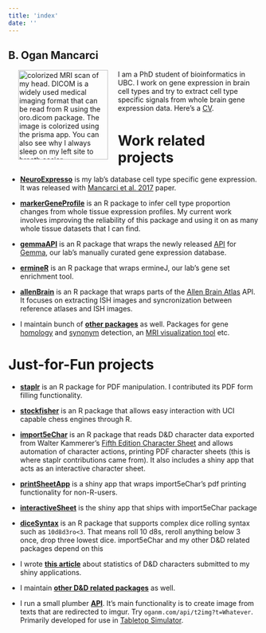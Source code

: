 ```yaml
---
title: 'index'
date: ''
---
```


## B. Ogan Mancarci


<img src="./images/cropogbrain.png" align="left" height="180" width="180" title="colorized MRI scan of my head. DICOM is a widely used medical imaging format that can be read from R using the oro.dicom package. The image is colorized using the prisma app. You can also see why I always sleep on my left site to breath easier" style="margin:0px 20px">



I am a PhD student of bioinformatics in UBC. I work on gene expression in brain cell types and try to extract cell type specific signals from whole brain gene expression data. Here's a [CV](http://oganm.github.io/CV/).


# Work related projects

* [**NeuroExpresso**](http://neuroexpresso.org/) is my lab's database cell type specific gene expression. It was released with [Mancarci et al. 2017](http://www.eneuro.org/content/4/6/ENEURO.0212-17.2017) paper. 

* [**markerGeneProfile**](https://github.com/PavlidisLab/markerGeneProfile) is an R package to infer cell type proportion changes from whole tissue expression profiles. My current work involves improving the reliability of this package and using it on as many whole tissue datasets that I can find.

* [**gemmaAPI**](https://github.com/PavlidisLab/gemmaAPI.R) is an R package that wraps the newly released [API](https://gemma.msl.ubc.ca/resources/restapidocs/) for [Gemma](https://gemma.msl.ubc.ca/), our lab's manually curated gene expression database.

* [**ermineR**](https://github.com/PavlidisLab/ermineR) is an R package that wraps ermineJ, our lab's gene set enrichment tool.

* [**allenBrain**](https://github.com/oganm/allenBrain) is an R package that wraps parts of the [Allen Brain Atlas](http://portal.brain-map.org/) API. It focuses on extracting ISH images and syncronization between reference atlases and ISH images.

* I maintain bunch of [**other packages**](https://github.com/topics/ogan-bio) as well. Packages for gene [homology](https://github.com/oganm/homologene) and [synonym](https://github.com/oganm/geneSynonym) detection, an [MRI visualization tool](https://github.com/oganm/brainspriteR) etc.

# Just-for-Fun projects

* [**staplr**](https://github.com/pridiltal/staplr) is an R package for PDF manipulation. I contributed its PDF form filling functionality.

* [**stockfisher**](https://github.com/oganm/stockfisher) is an R package that allows easy interaction with UCI capable chess engines through R.

* [**import5eChar**](https://github.com/oganm/import5eChar) is an R package that reads D&D character data exported from Walter Kammerer's [Fifth Edition Character Sheet](https://play.google.com/store/apps/details?id=com.wgkammerer.testgui.basiccharactersheet.app) and allows automation of character actions, printing PDF character sheets (this is where staplr contributions came from). It also includes a shiny app that acts as an interactive character sheet.

* [**printSheetApp**](http://oganm.com/shiny/printSheetApp/) is a shiny app that wraps import5eChar's pdf printing functionality for non-R-users.

* [**interactiveSheet**](http://oganm.com/shiny/interactiveSheet/) is the shiny app that ships with import5eChar package

* [**diceSyntax**](https://github.com/oganm/diceSyntax) is an R package that supports complex dice rolling syntax such as `10d8d3ro<3`. That means roll 10 d8s, reroll anything below 3 once, drop three lowest dice. import5eChar and my other D&D related packages depend on this

* I wrote [**this article**](https://oganm.github.io/dndstats) about statistics of D&D characters submitted to my shiny applications.

* I maintain [**other D&D related packages**](https://github.com/topics/ogan-dnd) as well.

* I run a small plumber [**API**](http://oganm.com/api/__swagger__/). It's main functionality is to create image from texts that are redirected to imgur. Try `oganm.com/api/t2img?t=Whatever`. Primarily developed for use in [Tabletop Simulator](https://store.steampowered.com/app/286160/Tabletop_Simulator/).

